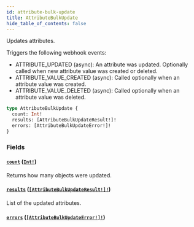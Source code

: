 ```yaml
---
id: attribute-bulk-update
title: AttributeBulkUpdate
hide_table_of_contents: false
---
```


Updates attributes.

Triggers the following webhook events:

- ATTRIBUTE_UPDATED (async): An attribute was updated. Optionally called when new attribute value was created or deleted.
- ATTRIBUTE_VALUE_CREATED (async): Called optionally when an attribute value was created.
- ATTRIBUTE_VALUE_DELETED (async): Called optionally when an attribute value was deleted.

```graphql
type AttributeBulkUpdate {
  count: Int!
  results: [AttributeBulkUpdateResult!]!
  errors: [AttributeBulkUpdateError!]!
}
```

### Fields

#### [`count`](#) ([`Int!`](../../../developer/api-reference/scalars/int))

Returns how many objects were updated.

#### [`results`](#) ([`[AttributeBulkUpdateResult!]!`](../../../developer/api-reference/objects/attribute-bulk-update-result))

List of the updated attributes.

#### [`errors`](#) ([`[AttributeBulkUpdateError!]!`](../../../developer/api-reference/objects/attribute-bulk-update-error))

